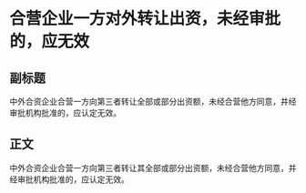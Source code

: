 # 合营企业一方对外转让出资，未经审批的，应无效
## 副标题
中外合资企业合营一方向第三者转让全部或部分出资额，未经合营他方同意，并经审批机构批准的，应认定无效。
## 正文
中外合资企业合营一方向第三者转让其全部或部分出资额，未经合营他方同意，并经审批机构批准的，应认定无效。